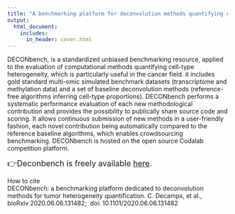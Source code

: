 ```yaml
---
title: "A benchmarking platform for deconvolution methods quantifying cell-type heterogeneity"
output:
  html_document:
    includes:
      in_header: cover.html
---
```


DECONbench, is a standardized unbiased benchmarking resource, applied to the evaluation of computational methods quantifying cell-type heterogeneity, which is particularly useful in the cancer field. it includes gold standard multi-omic simulated benchmark datasets (transcriptome and methylation data) and a set of baseline deconvolution methods (reference-free algorithms inferring cell-type proportions). DECONbench performs a systematic performance evaluation of each new methodological contribution and provides the possibility to publically share source code and scoring. It allows continuous submission of new methods in a user-friendly fashion, each novel contribution being automatically compared to the reference baseline algorithms, which enables crowdsourcing benchmarking. DECONbench is hosted on the open source Codalab competition platform. 

<font size="4"> 👉Deconbench is freely available [here]( https://competitions.codalab.org/competitions/27453?secret_key=b5ae4e78-8e75-44a4-b919-52907529605c). </font> 

  

How to cite  
DECONbench: a benchmarking platform dedicated to deconvolution methods for tumor heterogeneity quantification. C. Decamps, et al., bioRxiv 2020.06.06.131482;  doi: 10.1101/2020.06.06.131482

